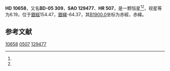 {{Starbox begin
| name = HD 10658
}}
{{Starbox observe
| epoch = [[J2000.0|J2000.0]]
| constell = {{星座名待查}}<ref name=SIMBAD>{{cite web
 | url=http://simbad.u-strasbg.fr/simbad/sim-id?Ident=HR+507
 | title =Pulsating variable Star
 | publisher=Centre de Données astronomiques de Strasbourg
 | work=SIMBAD
 | accessdate=2012-07-13}}</ref><ref name=DATA>{{cite web
 | url=http://vizier.u-strasbg.fr/viz-bin/VizieR-5?-out.add=.&-source=5050&-corr=PK=HR&-out.max=9999&HR=507
 | title=VizieR Detailed Page
 | accessdate=2012-07-13
 | archive-date=2016-03-04
 | archive-url=https://web.archive.org/web/20160304201524/http://vizier.u-strasbg.fr/viz-bin/VizieR-5?-out.add=.&-source=5050&-corr=PK=HR&-out.max=9999&HR=507
 | dead-url=no
 }}</ref>
| 星官 = 
| ra = {{RA|1|43|54.8}}<ref name=SIMBAD /><ref name=DATA />
| dec = {{DEC|-4|45|56}}<ref name=SIMBAD /><ref name=DATA />
| appmag_v = 6.19<ref name=SIMBAD /><ref name=DATA />
}}
{{Starbox character
| class = K0<ref name=SIMBAD /><ref name=DATA />
| b-v = 1.54<ref name=SIMBAD /><ref name=DATA />
| u-b = 1.9<ref name=SIMBAD /><ref name=DATA />
| r-i = <ref name=SIMBAD /><ref name=DATA />
| variable = 
}}
{{Starbox astrometry
| radial_v = 1.9
| prop_mo_ra = 20
| parallax = 
| p_error = 
}}
{{Starbox catalog
| names =BD-05 309，[[SAO星表|SAO]] 129477，[[HD星表|HD]] 10658，[[HR星表|HR]] 507}}
{{Starbox reference |Simbad=HR+507}}
{{Starbox end}}

'''HD 10658'''，又名'''BD-05 309'''，'''SAO 129477'''、'''HR 507'''，是一颗恒星<ref name=SIMBAD /><ref name=DATA />，视星等为6.19，位于[[銀道座標系|銀經]]154.47，[[銀道座標系|銀緯]]-64.37，其[[B1900.0|B1900.0]]坐标为赤經{{RA|1|38|52.6}}，赤緯{{DEC|-5|-64.37|4}}。

== 参考文献 ==
{{reflist}}

{{star-stub}}

[[Category:HD和HDE天體|10658]]
[[Category:HR天體|0507]]
[[Category:SAO天體|129477]]